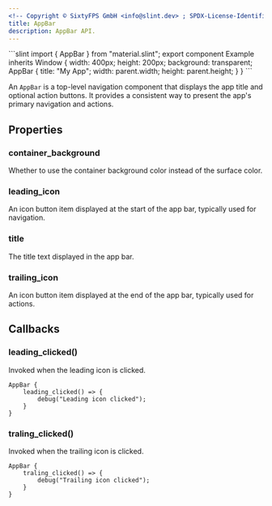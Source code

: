```yaml
---
<!-- Copyright © SixtyFPS GmbH <info@slint.dev> ; SPDX-License-Identifier: MIT -->
title: AppBar
description: AppBar API.
---
```



<CodeSnippetMD imagePath="" imageWidth="0" imageHeight="0" imageAlt="">
```slint
import { AppBar } from "material.slint";
export component Example inherits Window {
    width: 400px;
    height: 200px;
    background: transparent;
    AppBar {
        title: "My App";
        width: parent.width;
        height: parent.height;
    }
}
```
</CodeSnippetMD>

An `AppBar` is a top-level navigation component that displays the app title and optional action buttons. It provides a consistent way to present the app's primary navigation and actions.

## Properties

### container_background
<SlintProperty propName="container_background" typeName="bool">
Whether to use the container background color instead of the surface color.
</SlintProperty>

### leading_icon
<SlintProperty propName="leading_icon" typeName="IconButtonItem">
An icon button item displayed at the start of the app bar, typically used for navigation.
</SlintProperty>

### title
<SlintProperty propName="title" typeName="string">
The title text displayed in the app bar.
</SlintProperty>

### trailing_icon
<SlintProperty propName="trailing_icon" typeName="IconButtonItem">
An icon button item displayed at the end of the app bar, typically used for actions.
</SlintProperty>

## Callbacks

### leading_clicked()
Invoked when the leading icon is clicked.

```slint {2-4}
AppBar {
    leading_clicked() => {
        debug("Leading icon clicked");
    }
}
```

### traling_clicked()
Invoked when the trailing icon is clicked.

```slint {2-4}
AppBar {
    traling_clicked() => {
        debug("Trailing icon clicked");
    }
}
```